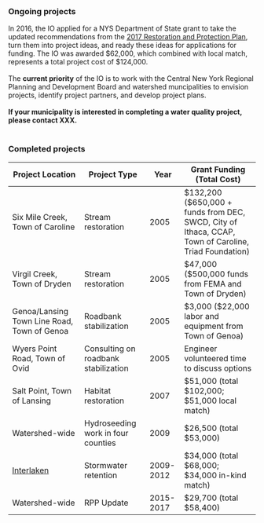 <br>
<div class="panel panel-success">
<div class="panel-heading">
<h3 class="panel-title">Ongoing projects</h3>
</div>
<div class="panel-body">In 2016, the IO applied for a NYS Department of State grant to take the updated recommendations from the <a href="rpp.html">2017 Restoration and Protection Plan</a>, turn them into project ideas, and ready these ideas for applications for funding. The IO was awarded $62,000, which combined with local match, represents a total project cost of $124,000.<br><br>
The **current priority** of the IO is to work with the Central New York Regional Planning and Development Board and watershed muncipalities to envision projects, identify project partners, and develop project plans.<br><br>
**If your municipality is interested in completing a water quality project, please contact XXX.**</div>
</div>

<br>
<div class="panel panel-primary">
<div class="panel-heading">
<h3 class="panel-title">Completed projects</h3>
</div>
<table class="table">
<thread>
<th>Project Location</th>
<th>Project Type</th>
<th>Year</th>
<th>Grant Funding (Total Cost)</th>
</thread>
<tbody>
<tr>
<td>Six Mile Creek, Town of Caroline</td>
<td>Stream restoration</td>
<td>2005</td>
<td>$132,200 ($650,000 + funds from DEC, SWCD, City of Ithaca, CCAP, Town of Caroline, Triad Foundation)</td>
</tr>
<tr>
<td>Virgil Creek, Town of Dryden</td>
<td>Stream restoration</td>
<td>2005</td>
<td>$47,000 ($500,000 funds from FEMA and Town of Dryden)</td>
</tr>
<tr>
<td>Genoa/Lansing Town Line Road, Town of Genoa</td>
<td>Roadbank stabilization</td>
<td>2005</td>
<td>$3,000 ($22,000 labor and equipment from Town of Genoa)</td>
</tr>
<tr>
<td>Wyers Point Road, Town of Ovid</td>
<td>Consulting on roadbank stabilization</td>
<td>2005</td>
<td>Engineer volunteered time to discuss options</td>
</tr>
<tr>
<td>Salt Point, Town of Lansing</td>
<td>Habitat restoration</td>
<td>2007</td>
<td>$51,000 (total $102,000; $51,000 local match)</td>
</tr>
<tr>
<td>Watershed-wide</td>
<td>Hydroseeding work in four counties</td>
<td>2009</td>
<td>$26,500 (total $53,000)</td>
</tr>
<tr>
<td><a href="interlaken.html">Interlaken</a></td>
<td>Stormwater retention</td>
<td>2009-2012</td>
<td>$34,000 (total $68,000; $34,000 in-kind match)</td>
</tr>
<tr>
<td>Watershed-wide</td>
<td>RPP Update</td>
<td>2015-2017</td>
<td>$29,700 (total $58,400)</td>
</tr>
</tbody>
</table>
</div>

